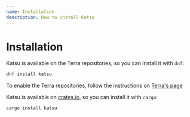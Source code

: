 ```yaml
---
name: Installation
description: How to install Katsu
---
```


# Installation

Katsu is available on the Terra repositories, so you can install it with `dnf`:

```sh
dnf install katsu
```

To enable the Terra repositories, follow the instructions on [Terra's page](../terra/installing)

Katsu is available on [crates.io](https://crates.io/crates/katsu), so you can install it with `cargo`:

```sh
cargo install katsu
```
